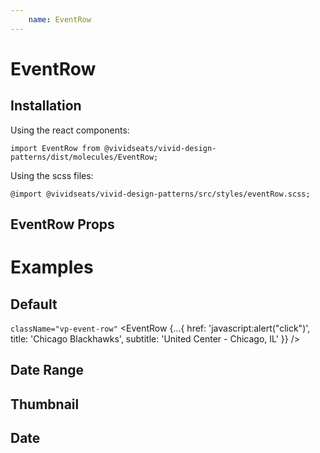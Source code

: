 ```yaml
---
    name: EventRow
---
```





# EventRow
## Installation
Using the react components:

`import EventRow from @vividseats/vivid-design-patterns/dist/molecules/EventRow;`

Using the scss files:

`@import @vividseats/vivid-design-patterns/src/styles/eventRow.scss;`

## EventRow Props
<PropsTable of={EventRow}/>

# Examples

## Default
`className="vp-event-row"`
<Playground>
    <EventRow {...{
        href: 'javascript:alert("click")',
        title: 'Chicago Blackhawks',
        subtitle: 'United Center - Chicago, IL'
    }} />
</Playground>

## Date Range
<Playground>
    <EventRow {...{
        dateRange: 'Aug 21. 2018 - Sept 16, 2018',
        href: 'javascript:alert("click")',
        title: 'Chicago Blackhawks',
        subtitle: 'United Center - Chicago, IL'
    }} />
</Playground>

## Thumbnail
<Playground>
    <EventRow {...{
        href: 'javascript:alert("click")',
        title: 'Chicago Blackhawks',
        subtitle: 'United Center - Chicago, IL',
        thumbnail: {
            src: 'https://a.vsstatic.com/event/concerts/taylor-swift.jpg',
            alt: 'Taylor Swift Tickets'
        }
    }} />
</Playground>

## Date
<Playground>
    <EventRow {...{
        href: 'javascript:alert("click")',
        title: 'Chicago Blackhawks',
        subtitle: 'United Center - Chicago, IL',
        date: {
            dayOfWeek: 'Wed',
            dayOfMonth: '28',
            month: 'May',
            time: '7:05 PM'
        }
    }} />
</Playground>
